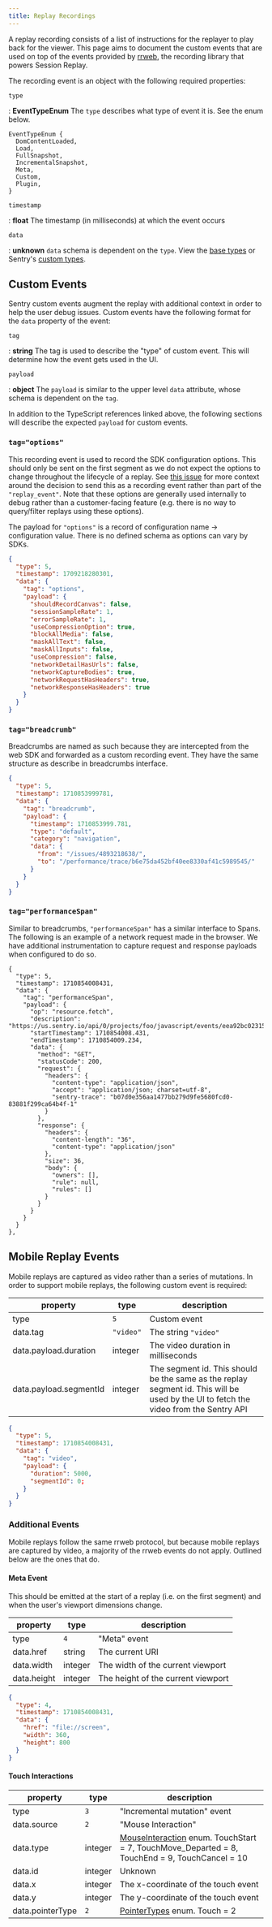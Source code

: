 ```yaml
---
title: Replay Recordings
---
```


A replay recording consists of a list of instructions for the replayer to play back for the viewer. This page aims to document the custom events that are used on top of the events provided by [rrweb](https://github.com/rrweb-io/rrweb), the recording library that powers Session Replay.

The recording event is an object with the following required properties:

`type`

: **EventTypeEnum** The `type` describes what type of event it is. See the enum below.

```
EventTypeEnum {
  DomContentLoaded,
  Load,
  FullSnapshot,
  IncrementalSnapshot,
  Meta,
  Custom,
  Plugin,
}
```

`timestamp`

: **float** The timestamp (in milliseconds) at which the event occurs

`data`

: **unknown** `data` schema is dependent on the `type`. View the [base types](https://github.com/rrweb-io/rrweb/blob/master/packages/types/src/index.ts) or Sentry's [custom types](https://github.com/getsentry/sentry-javascript/blob/master/packages/replay-internal/src/types/replayFrame.ts).

## Custom Events

Sentry custom events augment the replay with additional context in order to help the user debug issues. Custom events have the following format for the `data` property of the event:

`tag`

: **string** The tag is used to describe the "type" of custom event. This will determine how the event gets used in the UI.

`payload`

: **object** The `payload` is similar to the upper level `data` attribute, whose schema is dependent on the `tag`.

In addition to the TypeScript references linked above, the following sections will describe the expected `payload` for custom events.

### `tag="options"`

This recording event is used to record the SDK configuration options. This should only be sent on the first segment as we do not expect the options to change throughout the lifecycle of a replay. See [this issue](https://github.com/getsentry/sentry-javascript/issues/7140) for more context around the decision to send this as a recording event rather than part of the `"replay_event"`. Note that these options are generally used internally to debug rather than a customer-facing feature (e.g. there is no way to query/filter replays using these options).

The payload for `"options"` is a record of configuration name -> configuration value. There is no defined schema as options can vary by SDKs.

```json
{
  "type": 5,
  "timestamp": 1709218280301,
  "data": {
    "tag": "options",
    "payload": {
      "shouldRecordCanvas": false,
      "sessionSampleRate": 1,
      "errorSampleRate": 1,
      "useCompressionOption": true,
      "blockAllMedia": false,
      "maskAllText": false,
      "maskAllInputs": false,
      "useCompression": false,
      "networkDetailHasUrls": false,
      "networkCaptureBodies": true,
      "networkRequestHasHeaders": true,
      "networkResponseHasHeaders": true
    }
  }
}
```

### `tag="breadcrumb"`

Breadcrumbs are named as such because they are intercepted from the web SDK and forwarded as a custom recording event. They have the same structure as describe in <Link to="/sdk/event-payloads/breadcrumbs/">breadcrumbs interface</Link>.

```json
{
  "type": 5,
  "timestamp": 1710853999781,
  "data": {
    "tag": "breadcrumb",
    "payload": {
      "timestamp": 1710853999.781,
      "type": "default",
      "category": "navigation",
      "data": {
        "from": "/issues/4893218638/",
        "to": "/performance/trace/b6e75da452bf40ee8330af41c5989545/"
      }
    }
  }
}
```

### `tag="performanceSpan"`

Similar to breadcrumbs, `"performanceSpan"` has a similar interface to Spans. The following is an example of a network request made in the browser. We have additional instrumentation to capture request and response payloads when configured to do so.

```
{
  "type": 5,
  "timestamp": 1710854008431,
  "data": {
    "tag": "performanceSpan",
    "payload": {
      "op": "resource.fetch",
      "description": "https://us.sentry.io/api/0/projects/foo/javascript/events/eea92bc02315448591e159d8138ef3e8/owners/",
      "startTimestamp": 1710854008.431,
      "endTimestamp": 1710854009.234,
      "data": {
        "method": "GET",
        "statusCode": 200,
        "request": {
          "headers": {
            "content-type": "application/json",
            "accept": "application/json; charset=utf-8",
            "sentry-trace": "b07d0e356aa1477bb279d9fe5680fcd0-83881f299ca64b4f-1"
          }
        },
        "response": {
          "headers": {
            "content-length": "36",
            "content-type": "application/json"
          },
          "size": 36,
          "body": {
            "owners": [],
            "rule": null,
            "rules": []
          }
        }
      }
    }
  }
},

```

## Mobile Replay Events

Mobile replays are captured as video rather than a series of mutations. In order to support mobile replays, the following custom event is required:

| property               | type      | description                                                                                                                          |
| ---------------------- | --------- | ------------------------------------------------------------------------------------------------------------------------------------ |
| type                   | `5`       | Custom event                                                                                                                         |
| data.tag               | `"video"` | The string `"video"`                                                                                                                 |
| data.payload.duration  | integer   | The video duration in milliseconds                                                                                                   |
| data.payload.segmentId | integer   | The segment id. This should be the same as the replay segment id. This will be used by the UI to fetch the video from the Sentry API |

```json
{
  "type": 5,
  "timestamp": 1710854008431,
  "data": {
    "tag": "video",
    "payload": {
      "duration": 5000,
      "segmentId": 0;
    }
  }
}
```

### Additional Events

Mobile replays follow the same rrweb protocol, but because mobile replays are captured by video, a majority of the rrweb events do not apply. Outlined below are the ones that do.

#### Meta Event

This should be emitted at the start of a replay (i.e. on the first segment) and when the user's viewport dimensions change.

| property    | type    | description                        |
| ----------- | ------- | ---------------------------------- |
| type        | `4`     | "Meta" event                       |
| data.href   | string  | The current URI                    |
| data.width  | integer | The width of the current viewport  |
| data.height | integer | The height of the current viewport |

```json
{
  "type": 4,
  "timestamp": 1710854008431,
  "data": {
    "href": "file://screen",
    "width": 360,
    "height": 800
  }
}
```

#### Touch Interactions

| property         | type    | description                                                                                                                                                                                                             |
| ---------------- | ------- | ----------------------------------------------------------------------------------------------------------------------------------------------------------------------------------------------------------------------- |
| type             | `3`     | "Incremental mutation" event                                                                                                                                                                                            |
| data.source      | `2`     | "Mouse Interaction"                                                                                                                                                                                                     |
| data.type        | integer | [MouseInteraction](https://github.com/getsentry/rrweb/blob/0722035e75a9aeedd716107cbcc949eba6da2a6a/packages/types/src/index.ts#L361-L373) enum. TouchStart = 7, TouchMove_Departed = 8, TouchEnd = 9, TouchCancel = 10 |
| data.id          | integer | Unknown                                                                                                                                                                                                                 |
| data.x           | integer | The x-coordinate of the touch event                                                                                                                                                                                     |
| data.y           | integer | The y-coordinate of the touch event                                                                                                                                                                                     |
| data.pointerType | `2`     | [PointerTypes](https://github.com/getsentry/rrweb/blob/0722035e75a9aeedd716107cbcc949eba6da2a6a/packages/types/src/index.ts#L375-L379) enum. Touch = 2                                                                  |
